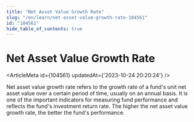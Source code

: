 ```yaml
---
title: "Net Asset Value Growth Rate"
slug: "/en/learn/net-asset-value-growth-rate-104561"
id: "104561"
hide_table_of_contents: true
---
```



# Net Asset Value Growth Rate

<ArticleMeta id={104561} updatedAt={'2023-10-24 20:20:24'} />
<div className='border-solid border-b border-t-0 my-4 border-[var(--ifm-color-gray-300)]' />

Net asset value growth rate refers to the growth rate of a fund's unit net asset value over a certain period of time, usually on an annual basis. It is one of the important indicators for measuring fund performance and reflects the fund's investment return rate. The higher the net asset value growth rate, the better the fund's performance.

